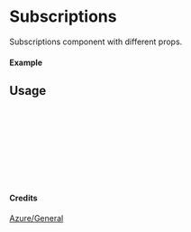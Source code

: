
<Meta of={Subscriptions} title="Azure/General/Subscriptions" />

# Subscriptions

Subscriptions component with different props.

#### Example

<Canvas of={Subscriptions.Primary} />

## Usage

```ts
import { Subscriptions } from "yadl-ui";

const Example = () => {
  return (
      <Subscriptions />
  );
};

export default Example;
```

#### Credits
[Azure/General](https://learn.microsoft.com/en-us/azure/architecture/icons/)
